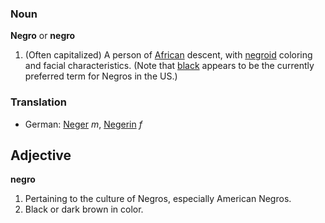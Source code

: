 ===Noun===
'''Negro''' or '''negro'''
#(Often capitalized) A person of [[African]] descent, with [[negroid]] coloring and facial characteristics.  (Note that [[black]] appears to be the currently preferred term for Negros in the US.)

===Translation===
* German: [[Neger]] ''m'', [[Negerin]] ''f''

==Adjective==
'''negro'''
#Pertaining to the culture of Negros, especially American Negros.
#Black or dark brown in color.